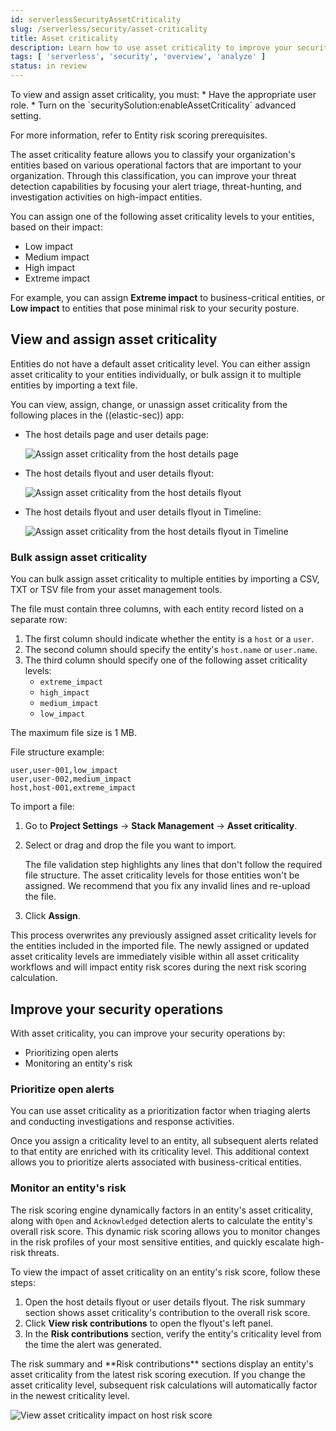 ```yaml
---
id: serverlessSecurityAssetCriticality
slug: /serverless/security/asset-criticality
title: Asset criticality
description: Learn how to use asset criticality to improve your security operations.
tags: [ 'serverless', 'security', 'overview', 'analyze' ]
status: in review
---
```


<DocBadge template="technical preview" />

<DocCallOut title="Requirements">
To view and assign asset criticality, you must:
* Have the appropriate user role.
* Turn on the `securitySolution:enableAssetCriticality` <DocLink id="serverlessSecurityAdvancedSettings" section="enable-asset-criticality-workflows" >advanced setting</DocLink>.

For more information, refer to <DocLink id="serverlessSecurityERSRequirements">Entity risk scoring prerequisites</DocLink>.
</DocCallOut>

The asset criticality feature allows you to classify your organization's entities based on various operational factors that are important to your organization. Through this classification, you can improve your threat detection capabilities by focusing your alert triage, threat-hunting, and investigation activities on high-impact entities.

You can assign one of the following asset criticality levels to your entities, based on their impact:

* Low impact
* Medium impact
* High impact
* Extreme impact

For example, you can assign **Extreme impact** to business-critical entities, or **Low impact** to entities that pose minimal risk to your security posture.

## View and assign asset criticality

Entities do not have a default asset criticality level. You can either assign asset criticality to your entities individually, or <DocLink id="serverlessSecurityAssetCriticality" section="bulk-assign-asset-criticality">bulk assign</DocLink> it to multiple entities by importing a text file.

You can view, assign, change, or unassign asset criticality from the following places in the ((elastic-sec)) app:

* The <DocLink id="serverlessSecurityHostsOverview" section="host-details-page">host details page</DocLink> and <DocLink id="serverlessSecurityUsersPage" section="user-details-page">user details page</DocLink>:

  ![Assign asset criticality from the host details page](../images/asset-criticality/-assign-asset-criticality-host-details.png) 

* The <DocLink id="serverlessSecurityHostsOverview" section="host-details-flyout">host details flyout</DocLink> and <DocLink id="serverlessSecurityUsersPage" section="user-details-flyout">user details flyout</DocLink>:

  ![Assign asset criticality from the host details flyout](../images/asset-criticality/-assign-asset-criticality-host-flyout.png)

* The host details flyout and user details flyout in <DocLink id="serverlessSecurityTimelinesUi">Timeline</DocLink>:

  ![Assign asset criticality from the host details flyout in Timeline](../images/asset-criticality/-assign-asset-criticality-timeline.png)

### Bulk assign asset criticality

You can bulk assign asset criticality to multiple entities by importing a CSV, TXT or TSV file from your asset management tools.

The file must contain three columns, with each entity record listed on a separate row:

1. The first column should indicate whether the entity is a `host` or a `user`.
1. The second column should specify the entity's `host.name` or `user.name`.
1. The third column should specify one of the following asset criticality levels:
    * `extreme_impact`
    * `high_impact`
    * `medium_impact`
    * `low_impact`

The maximum file size is 1 MB.

File structure example:

```
user,user-001,low_impact
user,user-002,medium_impact
host,host-001,extreme_impact
````

To import a file:
1. Go to **Project Settings** → **Stack Management** → **Asset criticality**.
1. Select or drag and drop the file you want to import.

    <DocCallOut title="Note">
    The file validation step highlights any lines that don't follow the required file structure. The asset criticality levels for those entities won't be assigned. We recommend that you fix any invalid lines and re-upload the file.
    </DocCallOut>

1. Click **Assign**. 

This process overwrites any previously assigned asset criticality levels for the entities included in the imported file. The newly assigned or updated asset criticality levels are immediately visible within all asset criticality workflows and will impact entity risk scores during the next risk scoring calculation.

## Improve your security operations

With asset criticality, you can improve your security operations by:

* <DocLink id="serverlessSecurityAssetCriticality" section="prioritize-open-alerts">Prioritizing open alerts</DocLink>
* <DocLink id="serverlessSecurityAssetCriticality" section="monitor-an-entitys-risk">Monitoring an entity's risk</DocLink>

### Prioritize open alerts

You can use asset criticality as a prioritization factor when triaging alerts and conducting investigations and response activities.

Once you assign a criticality level to an entity, all subsequent alerts related to that entity are enriched with its criticality level. This additional context allows you to  <DocLink id="serverlessSecurityAnalyzeRiskScoreData" section="triage-alerts-associated-with-high-risk-or-business-critical-entities">prioritize alerts associated with business-critical entities</DocLink>.

### Monitor an entity's risk

The risk scoring engine dynamically factors in an entity's asset criticality, along with `Open` and `Acknowledged` detection alerts to <DocLink id="serverlessSecurityEntityRiskScoring" section="how-is-risk-score-calculated">calculate the entity's overall risk score</DocLink>. This dynamic risk scoring allows you to monitor changes in the risk profiles of your most sensitive entities, and quickly escalate high-risk threats. 

To view the impact of asset criticality on an entity's risk score, follow these steps:

1. Open the <DocLink id="serverlessSecurityHostsOverview" section="host-details-flyout">host details flyout</DocLink> or <DocLink id="serverlessSecurityUsersPage" section="user-details-flyout">user details flyout</DocLink>. The risk summary section shows asset criticality's contribution to the overall risk score.
1. Click **View risk contributions** to open the flyout's left panel.
1. In the **Risk contributions** section, verify the entity's criticality level from the time the alert was generated.

<DocCallOut title="Note">
The risk summary and **Risk contributions** sections display an entity's asset criticality from the latest risk scoring execution. If you change the asset criticality level, subsequent risk calculations will automatically factor in the newest criticality level.
</DocCallOut>

![View asset criticality impact on host risk score](../images/asset-criticality/-asset-criticality-impact.png)
